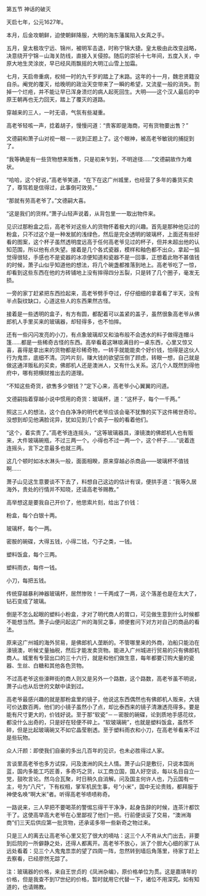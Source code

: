 

第五节 神话的破灭

天启七年，公元1627年。

本月，后金攻朝鲜，迫使朝鲜降服，大明的海东藩属陷入女真之手。

五月，皇太极攻宁远、锦州，被明军击退，时称宁锦大捷。皇太极由此改变战略，决意绕开宁锦－山海关防线，直接入关侵掠。随后的崇祯十七年间，五度入关，中原大地生灵涂炭，早已经风雨飘摇的大明江山雪上加霜。

七月，天启帝重病，权倾一时的九千岁的踏上了末路。这年的十一月，魏忠贤籍没自杀。阉党的覆灭，给晚明的政治天空带来了一瞬的希望，又流星一般的消失。割掉一个烂疮，并不能让早已浑身溃烂的病人起死回生。大明――这个汉人最后的中原王朝再也无力回天，踏上了覆灭的道路。

穿越来的三人，一时无语，气氛有些凝重。

高老爷轻咳一声，捻着胡子，慢慢问道：“贵客即是海商，可有货物要出售？”

文德嗣和萧子山对视一眼－－说到正题上了。这个眼神，被高老爷敏锐的捕捉到了。

“我等确是有一些货物想来贩售，只是初来乍到，不明途径……”文德嗣故作为难状。

“哈哈，这个好说，”高老爷笑道，“在下在这广州城里，也经营了多年的番货买卖了，尊驾若是信得过，此事倒可效劳。”

“那就有劳高老爷了。”文德嗣大喜。

“这是我们的货样。”萧子山轻声说着，从背包里一一取出物件来。

见识过那粉盒之后，高老爷对这些人的货物怀着极大的兴趣。首先是那种他见过的粉盒，只不过这个是一种发腻的浅绿色，然后是完全透明的玻璃杯，上面还有些好看的图案，这个杯子虽然透明度远高于任何高老爷见过的杯子，但并未超出他的认知范围，所以他有点失望。接着是几个各式瓷器，模样和釉色都不出众，拿起一掂觉得很轻，手感也不是瓷器的冰凉便知道和瓷器不是一回事，正想着此物不甚值钱的时候，萧子山似乎知道他的想法，将几个碗盏都推落到地上。高老爷吃了一惊，却看到这些东西在他的方砖铺地上没有摔得四分五裂，只是转了几个圈子，毫发无损。

一旁的家丁赶紧把东西捡起来，高老爷劈手夺过，仔仔细细的拿着看了半天，没有半点裂纹缺口，心道这些人的东西果然古怪。

接着是一些透明的盒子，有方有圆，都配着可以盖紧的盖子，虽然很象高老爷从佛郎机人手里买来的玻璃器，却轻得多，也不怕摔。

还有一些闪闪发亮的小刀，有点象玻璃却又和油布般不会透水的料子做得连帽斗篷……都是一些稀奇古怪的东西。高举看着这琳琅满目的一桌东西，心里又惊又喜，喜得是拿出来的货物都是珍稀奇物，一转手就能能卖个好价钱，怕得是这伙人行为鬼祟，底细不清。沉吟片刻，赚大钱的欲望压倒了顾虑，转眼一想，自己就是做这通洋贩私的买卖，佛郎机人还是澳洲人，又有什么关系。这几个人既然到得他府中，哪有把横财推出去的道理。

“不知这些奇货，欲售多少银钱？”定下心来，高老爷小心翼翼的问道。

文德嗣指着穿越小说中惯用的奇货：玻璃杯，道：“这杯子，每个一千两。”

照这三人的想法，这个白白净净的明代老爷应该会毫不犹豫的买下这件稀世奇珍。没想到却见他满脸诧异，犹如见到几个疯子一般的看着他们。

“这个，着实贵了。”高老爷连连摇头，“这等玻璃器具，濠镜澳的佛郎机人也有贩来，大件玻璃碗瓶，不过三两一个。小得也不过一两一个，这个杯子……”说着连连摇头，言下之意最多也就三两。

这几个顿时如冰水淋头一般，面面相睽，原来穿越必杀商品――玻璃杯不值钱啊……

萧子山见这生意要谈不下去了，料想自己这边的估计有误，便拱手道：“我等久居海外，贵处的行情并不知晓，还请高老爷赐教。”

高举想这是要我自己开价了，他思索片刻，给出了价钱：

粉盒，每个白银十两。

玻璃杯，每个一两。

密胺的碗碟，大得五钱，小得二钱，勺子之类，一钱。

塑料饭盒，每个三两。

塑料雨衣，每件一钱。

小刀，每把五钱。

传统穿越暴利神器玻璃杯，居然惨败！一千两成了一两，这个落差也是在太大了，钻石变成了玻璃。

倒是不怎么起眼的塑料小粉盒，才对了明代商人的胃口，可见做生意到什么时候都不能想当然。萧子山便问起这广州的海贸之事，顺便套问下对方对自己的商品的看法。

原来这广州城的海外贸易，是佛郎机人垄断的。不管哪里来的外商，泊船只能泊在濠镜澳，听候丈量抽税，然后才能发卖货物。能进入广州城进行贸易的只有佛郎机商人。城里有专营出口的三十六行，就是和他们做生意，每年都要订购大量的瓷器、生丝、白糖和其他各色货物。

不过高老爷这些濠畔街的商人则又是另外一个路数，这个路数，高老爷虽不明说，萧子山也从后世的文献中读到过。

高老爷最感兴趣的就是那粉盒里的镜子，他说这东西偶然也有佛郎机人贩来，大镜可价达数百两，他们的小镜子虽然小了点，却比泰西来的镜子清澈透亮得多。要是能有尺寸更大的，价钱好说。至于那“软瓷”－－密胺的碗碟，论到质地手感花纹，都没什么出奇的，只是好在轻便不碎上。“软玻璃碗”，也就是塑料饭盒，虽然不碎，但是比起玻璃碗又不如它晶莹剔透。至于塑料雨衣和小刀，在高老爷看来不过是些玩物。

众人汗颜：即使我们自豪的多出几百年的见识，也未必胜得过人家。

言谈里高老爷也多方试探，问及澳洲的风土人情。萧子山只是敷衍，只说本国尚蓝，国内多能工巧匠善，多奇巧之货，以工商立国，国人好空谈，每以名目自立一党，鼓吹言论。然乌合瓦聚，时日稍久自消解。问及国主何许人也，乃云国有一主，号为“八尺”，下有权相，掌军机民生事，号“小米”，国中无论贵贱，都拜服于神使名唤“啊大米”者。听得高老爷啧啧称奇。

一路说来，三人早把不要喝茶的警惕忘得干干净净，起身告辞的时候，连茶汁都饮干了。这使高举高大老爷在心里鄙视了他们一把。行前便谈妥了交易，“澳洲海商”们三天后供应第一批货物，还承诺多带一些新奇之物过来。

只是三人的离去让高老爷心里又犯了很大的嘀咕：这三个人不肯从大门出去，非要到后院的一所僻静之处，还得人都离开。高老爷不放心，派了个胆大心细的家丁从远处看着：见三个人鬼鬼祟祟的望了四周一阵，忽然转到墙后角落里，待家丁赶上去察看，已经廖然无踪了。

注：玻璃器的价格，来自王世贞的《凤洲杂编》，原价格单位为贯。这是嘉靖年的价格，但是我查不到17世纪的价格，暂时就用它代替一下，诸位不用深究。如有知道的，也请赐教。

